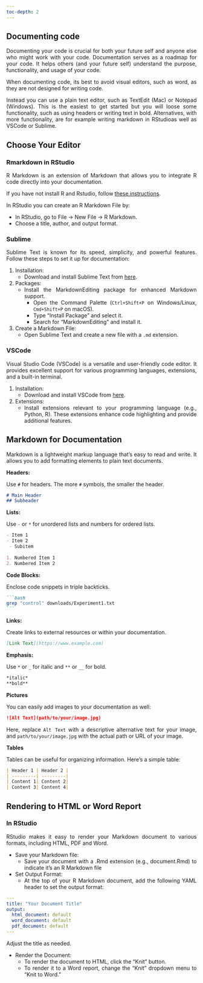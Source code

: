 ---
toc-depth: 2
---

<div style="text-align: justify">

## Documenting code

Documenting your code is crucial for both your future self and anyone else who might work with your code. Documentation serves as a roadmap for your code. It helps others (and your future self) understand the purpose, functionality, and usage of your code.

When documenting code, its best to avoid visual editors, such as word, as they are not designed for writing code. 

Instead you can use a plain text editor, such as TextEdit (Mac) or Notepad (Windows). This is the easiest to get started but you will loose some functionality, such as using headers or writing text in bold. Alternatives, with more functionality, are for example writing markdown in RStudioas well as VSCode or Sublime.


## Choose Your Editor

### Rmarkdown in RStudio

R Markdown is an extension of Markdown that allows you to integrate R code directly into your documentation.

If you have not install R and Rstudio, follow [these instructions](https://rstudio-education.github.io/hopr/starting.html).

In RStudio you can create an R Markdown File by:

- In RStudio, go to File -> New File -> R Markdown.
- Choose a title, author, and output format.


### Sublime

Sublime Text is known for its speed, simplicity, and powerful features. Follow these steps to set it up for documentation:

1. Installation:
   - Download and install Sublime Text from [here](https://www.sublimetext.com/).

2. Packages:
   - Install the MarkdownEditing package for enhanced Markdown support.
      - Open the Command Palette (`Ctrl+Shift+P` on Windows/Linux, `Cmd+Shift+P` on macOS).
      - Type "Install Package" and select it.
      - Search for "MarkdownEditing" and install it.

3. Create a Markdown File:
   - Open Sublime Text and create a new file with a `.md` extension.

### VSCode

Visual Studio Code (VSCode) is a versatile and user-friendly code editor. It provides excellent support for various programming languages, extensions, and a built-in terminal.

1. Installation:
   - Download and install VSCode from [here](https://code.visualstudio.com/).

2. Extensions:
   - Install extensions relevant to your programming language (e.g., Python, R). These extensions enhance code highlighting and provide additional features.



## Markdown for Documentation

Markdown is a lightweight markup language that's easy to read and write. It allows you to add formatting elements to plain text documents.

**Headers:**
  
Use `#` for headers. The more `#` symbols, the smaller the header.

```markdown
# Main Header
## Subheader
```

**Lists:**
  
Use `-` or `*` for unordered lists and numbers for ordered lists.

```markdown
- Item 1
- Item 2
 - Subitem
 
1. Numbered Item 1
2. Numbered Item 2
```

**Code Blocks:**
  
Enclose code snippets in triple backticks.

````markdown
```bash
grep "control" downloads/Experiment1.txt
```
````

**Links:**
  
Create links to external resources or within your documentation.

```markdown
[Link Text](https://www.example.com)
```

**Emphasis:**
  
Use `*` or `_` for italic and `**` or `__` for bold.

```markdown
*italic*
**bold**
```

**Pictures**

You can easily add images to your documentation as well:

```markdown
![Alt Text](path/to/your/image.jpg)
```

Here, replace `Alt Text` with a descriptive alternative text for your image, and `path/to/your/image.jpg` with the actual path or URL of your image.


**Tables**

Tables can be useful for organizing information. Here's a simple table:

```markdown
| Header 1 | Header 2 |
| ---------| ---------|
| Content 1| Content 2|
| Content 3| Content 4|
```



## Rendering to HTML or Word Report

### In RStudio

RStudio makes it easy to render your Markdown document to various formats, including HTML, PDF and Word.

- Save your Markdown file:
  - Save your document with a .Rmd extension (e.g., document.Rmd) to indicate it's an R Markdown file
- Set Output Format:
  - At the top of your R Markdown document, add the following YAML header to set the output format:

```yaml
---
title: "Your Document Title"
output:
  html_document: default
  word_document: default
  pdf_document: default
---
```

Adjust the title as needed.

- Render the Document:
  - To render the document to HTML, click the "Knit" button.
  - To render it to a Word report, change the "Knit" dropdown menu to "Knit to Word."

